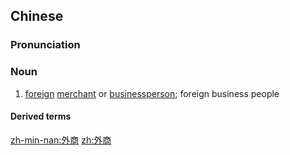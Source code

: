 ==Chinese==
{{zh-forms}}

===Pronunciation===
{{zh-pron
|m=wàishāng
|c=ngoi6 soeng1
|mn=qz,tw,xm:gōa-siong/zz:gōa-siang
|cat=n
}}

===Noun===
{{zh-noun}}

# [[foreign]] [[merchant]] or [[businessperson]]; foreign business people

====Derived terms====
{{zh-der|外商直接投資}}

[[zh-min-nan:外商]]
[[zh:外商]]
